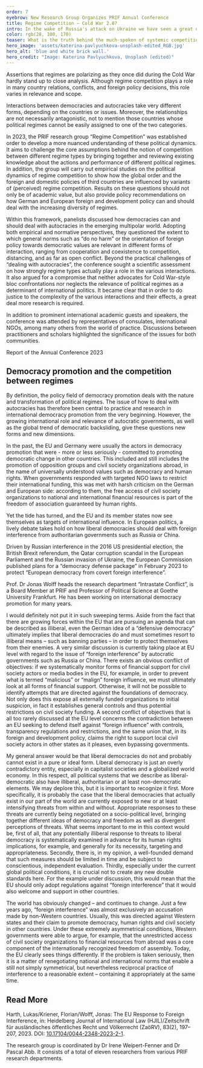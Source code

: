 ```yaml
---
order: 7
eyebrow: New Research Group Organizes PRIF Annual Conference
title: Regime Competition – Cold War 2.0?
intro: In the wake of Russia's attack on Ukraine we have seen a great deal of public attention paid to the relationship between different regimes. Much of the debate focuses on a perceived polarization between Western democracies and powerful autocracies, some of which are in conflict or at least in competition with one another. The new PRIF research group, “Regime Competition”, began its work in 2023 and addressed these topics in the PRIF annual conference, a blog series, and various publications.
color: rgb(28, 100, 170)
teaser: What is the truth behind the much-spoken of systemic competition between democracies and autocracies? The new research group “Regime Competition” looks at the new rivalries.
hero_image: 'assets/katerina-pavlyuchkova-unsplash-edited_RGB.jpg'
hero_alt: 'blue and white brick wall.'
hero_credit: "Image: Katerina Pavlyuchkova, Unsplash (edited)"
---
```


<Leadin>Assertions that regimes are polarizing </Leadin> as they once did during the Cold War hardly stand up to close analysis. Although regime competition plays a role in many country relations, conflicts, and foreign policy decisions, this role varies in relevance and scope.

Interactions between democracies and autocracies take very different forms, depending on the countries or issues. Moreover, the relationships are not necessarily antagonistic, not to mention those countries whose political regimes cannot be easily assigned to one of the two categories.

In 2023, the PRIF research group “Regime Competition” was established order to develop a more nuanced understanding of these political dynamics. It aims to challenge the core assumptions behind the notion of competition between different regime types by bringing together and reviewing existing knowledge about the actions and performance of different political regimes. In addition, the group will carry out empirical studies on the political dynamics of regime competition to show how the global order and the foreign and domestic policies of third countries are influenced by variants of (perceived) regime competition. Results on these questions should not only be of academic value, but also provide policy recommendations on how German and European foreign and development policy can and should deal with the increasing diversity of regimes.

Within this framework, panelists discussed how democracies can and should deal with autocracies in the emerging multipolar world. Adopting both empirical and normative perspectives, they questioned the extent to which general norms such as “do no harm” or the orientation of foreign policy towards democratic values are relevant in different forms of interaction, ranging from cooperation and coexistence to competition, distancing, and as far as open conflict. Beyond the practical challenges of “dealing with autocracies”, the conference sought a scientific assessment on how strongly regime types actually play a role in the various interactions. It also argued for a compromise that neither advocates for Cold War-style bloc confrontations nor neglects the relevance of political regimes as a determinant of international politics. It became clear that in order to do justice to the complexity of the various interactions and their effects, a great deal more research is required.

In addition to prominent international academic guests and speakers, the conference was attended by representatives of consulates, international NGOs, among many others from the world of practice. Discussions between practitioners and scholars highlighted the significance of the issues for both communities. 

<CallToAction url="https://www.prif.org/veranstaltungen/jahreskonferenz/jahreskonferenz-2023">

Report of the Annual Conference 2023

</CallToAction>

## Democracy promotion and the competition between regimes

By definition, the policy field of democracy promotion deals with the nature and transformation of political regimes. The issue of how to deal with autocracies has therefore been central to practice and research in international democracy promotion from the very beginning. However, the growing international role and relevance of autocratic governments, as well as the global trend of democratic backsliding, give these questions new forms and new dimensions.

In the past, the EU and Germany were usually the actors in democracy promotion that were - more or less seriously - committed to promoting democratic change in other countries. This included and still includes the promotion of opposition groups and civil society organizations abroad, in the name of universally understood values such as democracy and human rights. When governments responded with targeted NGO laws to restrict their international funding, this was met with harsh criticism on the German and European side: according to them, the free access of civil society organizations to national and international financial resources is part of the freedom of association guaranteed by human rights.

Yet the tide has turned, and the EU and its member states now see themselves as targets of international influence. In European politics, a lively debate takes hold on how liberal democracies should deal with foreign interference from authoritarian governments such as Russia or China.

Driven by Russian interference in the 2016 US presidential election, the British Brexit referendum, the Qatar corruption scandal in the European Parliament and the Russian invasion of Ukraine, the European Commission published plans for a “democracy defense package” in February 2023 to protect “European democracy from covert foreign interference”. 

<Interview title="Interview with Jonas Wolff">

<InterviewParticipant name="Jonas Wolff" image="assets/Jonas_Filter_blau_RGB.jpg" >

Prof. Dr Jonas Wolff heads the research department “Intrastate Conflict”, is a Board Member at PRIF and Professor of Political Science at Goethe University Frankfurt. He has been working on international democracy promotion for many years.

</InterviewParticipant>

<InterviewQuestion q="Is the EU becoming illiberal, or does it have to become illiberal in order to ward off interference and influence from outside? Will its liberal legislation and its liberality eventually lead to its own undoing?">

I would definitely not put it in such sweeping terms. Aside from the fact that there are growing forces within the EU that are pursuing an agenda that can be described as illiberal, even the German idea of a “defensive democracy” ultimately implies that liberal democracies do and must sometimes resort to illiberal means – such as banning parties – in order to protect themselves from their enemies. A very similar discussion is currently taking place at EU level with regard to the issue of “foreign interference” by autocratic governments such as Russia or China. There exists an obvious conflict of objectives: if we systematically monitor forms of financial support for civil society actors or media bodies in the EU, for example, in order to prevent what is termed “malicious” or “malign” foreign influence,  we must ultimately look at all forms of financial support. Otherwise, it will not be possible to identify attempts that are directed against the foundations of democracy. Not only does this expose all externally funded organizations to initial suspicion, in fact it establishes general controls and thus potential restrictions on civil society funding. A second conflict of objectives that is all too rarely discussed at the EU level concerns the contradiction between an EU seeking to defend itself against “foreign influence” with controls, transparency regulations and restrictions, and the same union that, in its foreign and development policy, claims the right to support local civil society actors in other states as it pleases, even bypassing governments.

</InterviewQuestion>

<InterviewQuestion q="Do liberal democracies have to adapt in order to fend off threats? And might such a blurring between liberal and illiberal practices not be dangerous?">

My general answer would be that liberal democracies do not and probably cannot exist in a pure or ideal form. Liberal democracy is just an overly contradictory entity, especially in capitalist societies and a globalized world economy. In this respect, all political systems that we describe as liberal-democratic also have illiberal, authoritarian or at least non-democratic elements. We may deplore this, but it is important to recognize it first. More specifically, it is probably the case that the liberal democracies that actually exist in our part of the world are currently exposed to new or at least intensifying threats from within and without. Appropriate responses to these threats are currently being negotiated on a socio-political level, bringing together different ideas of democracy and freedom as well as divergent perceptions of threats. What seems important to me in this context would be, first of all, that any potentially illiberal response to threats to liberal democracy is systematically examined in advance for its human rights implications, for example, and generally for its necessity, targeting and appropriateness. Secondly, there is, in my opinion, a well-founded demand that such measures should be limited in time and be subject to conscientious, independent evaluation. Thirdly, especially under the current global political conditions, it is crucial not to create any new double standards here. For the example under discussion, this would mean that the EU should only adopt regulations against “foreign interference” that it would also welcome and support in other countries.

</InterviewQuestion>

<InterviewQuestion q="How did this shift in perception come about? Has the world changed so much?  ">

The world has obviously changed – and continues to change. Just a few years ago, “foreign interference” was almost exclusively an accusation made by non-Western countries. Usually, this was directed against Western states and their claim to promote democracy, human rights and civil society in other countries. Under these extremely asymmetrical conditions, Western governments were able to argue, for example, that the unrestricted access of civil society organizations to financial resources from abroad was a core component of the internationally recognized freedom of assembly. Today, the EU clearly sees things differently. If the problem is taken seriously, then it is a matter of renegotiating national and international norms that enable a still not simply symmetrical, but nevertheless reciprocal practice of interference to a reasonable extent – containing it appropriately at the same time.

</InterviewQuestion>

</Interview>

<Notes>

## Read More

Harth, Lukas/Kriener, Florian/Wolff, Jonas: The EU Response to Foreign Interference, in: Heidelberg Journal of International Law (HJIL)/Zeitschrift für ausländisches öffentliches Recht und Völkerrecht (ZaöRV), 83(2), 197–207, 2023. DOI: [10.17104/0044-2348-2023-2-1](https://www.nomos-elibrary.de/10.17104/0044-2348-2023-2-197/the-eu-response-to-foreign-interference-legal-issues-and-political-risks-jahrgang-83-2023-heft-2?page=1).

</Notes>

<Callout title="Research Group Regime Competition" expandable={false}>

The research group is coordinated by Dr Irene Weipert-Fenner and Dr Pascal Abb. It consists of a total of eleven researchers from various PRIF research departments.

</Callout>